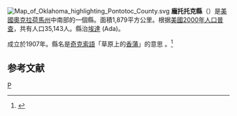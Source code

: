 {{noteTA
|T=zh-hans:庞托托克县 (俄克拉何马州);zh-hk:龐托托克縣 (奧克拉荷馬州);zh-tw:龐托托克郡 (奧克拉荷馬州);
}}

{{Otheruses|龐托托克縣|subject=美國奧克拉荷馬州的一個縣|other=同名的縣}}
[[File:Map_of_Oklahoma_highlighting_Pontotoc_County.svg|right]]
'''龐托托克縣'''（{{lang-en|Pontotoc County}}）是[[美國|美國]][[奧克拉荷馬州|奧克拉荷馬州]]中南部的一個縣。面積1,879平方公里。根据[[美國2000年人口普查|美國2000年人口普查]]，共有人口35,143人。縣治[[埃達_(奧克拉荷馬州)|埃達]] (Ada)。

成立於1907年。縣名是[[奇克索語|奇克索語]]「草原上的[[香蒲|香蒲]]」的意思
。<ref>{{Cite web |url=http://www.odl.state.ok.us/almanac/2005/counties/pontotoc.pdf |title=存档副本 |access-date=2007-03-29 |archive-date=2011-04-14 |archive-url=https://web.archive.org/web/20110414200552/http://www.odl.state.ok.us/almanac/2005/counties/pontotoc.pdf |dead-url=no }}</ref>

==参考文献==
<div class="references-small">
<references />
</div>

{{Oklahoma}}

[[Category:俄克拉何马州行政区划|P]]
